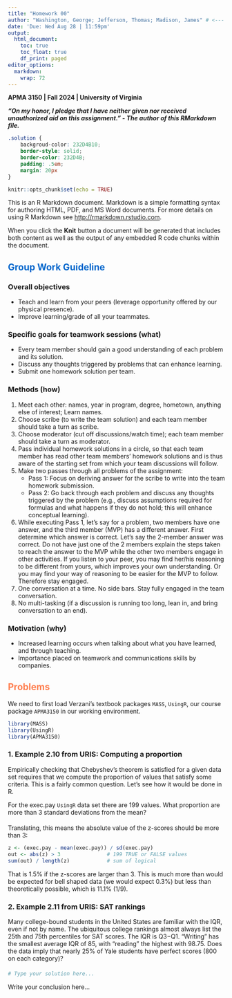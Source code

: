 ```yaml
---
title: "Homework 00"
author: "Washington, George; Jefferson, Thomas; Madison, James" # <--- Please change to your names here, format: "LastName, FirstName"
date: 'Due: Wed Aug 28 | 11:59pm'
output:
  html_document:
    toc: true
    toc_float: true
    df_print: paged
editor_options: 
  markdown: 
    wrap: 72
---
```


**APMA 3150 \| Fall 2024 \| University of Virginia**

***"On my honor, I pledge that I have neither given nor received unauthorized aid on this assignment." - The author of this RMarkdown file.***

<!--- Solution Region --->

```css
.solution {
    backgroud-color: 232D4B10;
    border-style: solid;
    border-color: 232D4B;
    padding: .5em;
    margin: 20px
}
```

```r
knitr::opts_chunk$set(echo = TRUE)
```

This is an R Markdown document. Markdown is a simple formatting syntax for authoring HTML, PDF, and MS Word documents. For more details on using R Markdown see <http://rmarkdown.rstudio.com>.

When you click the **Knit** button a document will be generated that includes both content as well as the output of any embedded R code chunks within the document.

## [Group Work Guideline]{style="color:#0066CC"}

### Overall objectives
- Teach and learn from your peers (leverage opportunity offered by our physical presence).
- Improve learning/grade of all your teammates.

### Specific goals for teamwork sessions (what)
- Every team member should gain a good understanding of each problem and its solution.
- Discuss any thoughts triggered by problems that can enhance learning.
- Submit one homework solution per team.

### Methods (how)
1. Meet each other: names, year in program, degree, hometown, anything else of interest; Learn names.
2. Choose scribe (to write the team solution) and each team member should take a turn as scribe.
3. Choose moderator (cut off discussions/watch time); each team member should take a turn as moderator.
4. Pass individual homework solutions in a circle, so that each team member has read other team members’ homework solutions and is thus aware of the starting set from which your team discussions will follow.
5. Make two passes through all problems of the assignment:
    + Pass 1: Focus on deriving answer for the scribe to write into the team homework submission.
    + Pass 2: Go back through each problem and discuss any thoughts triggered by the problem (e.g., discuss assumptions required for formulas and what happens if they do not hold; this will enhance conceptual learning).
6. While executing Pass 1, let’s say for a problem, two members have one answer, and the third member (MVP) has a different answer. First determine which answer is correct. Let’s say the 2-member answer was correct. Do not have just one of the 2 members explain the steps taken to reach the answer to the MVP while the other two members engage in other activities. If you listen to your peer, you may find her/his reasoning to be different from yours, which improves your own understanding. Or you may find your way of reasoning to be easier for the MVP to follow. Therefore stay engaged.
7. One conversation at a time. No side bars. Stay fully engaged in the team conversation.
8. No multi-tasking (if a discussion is running too long, lean in, and bring conversation to an end).

### Motivation (why)
- Increased learning occurs when talking about what you have learned, and through teaching.
- Importance placed on teamwork and communications skills by companies.

## [Problems]{style="color:#FF7F50"}

We need to first load Verzani's textbook packages `MASS`, `UsingR`, our course package `APMA3150` in our working environment. 
```r
library(MASS)
library(UsingR)
library(APMA3150)
```

### 1. Example 2.10 from URIS: Computing a proportion

Empirically checking that Chebyshev’s theorem is satisfied for a given data set requires that we compute the proportion of values that satisfy some criteria. This is a fairly common question. Let’s see how it would be done in R.

For the exec.pay `UsingR` data set there are 199 values. What proportion are more than 3 standard deviations from the mean?

#### {.solution}
Translating, this means the absolute value of the z-scores should be more than 3:
```r
z <- (exec.pay - mean(exec.pay)) / sd(exec.pay)
out <- abs(z) > 3               # 199 TRUE or FALSE values
sum(out) / length(z)            # sum of logical
```
That is 1.5% if the z-scores are larger than 3. This is much more than would be expected for bell shaped data (we would expect 0.3%) but less than theoretically possible, which is 11.1% (1/9).

### 2. Example 2.11 from URIS: SAT rankings
Many college-bound students in the United States are familiar with the IQR, even if not by name. The ubiquitous college rankings almost always list the 25th and 75th percentiles for SAT scores. The IQR is Q3−Q1. “Writing” has the smallest average IQR of 85, with “reading” the highest with 98.75. Does the data imply that nearly 25% of Yale students have perfect scores (800 on each category)?

#### {.solution}
```r
# Type your solution here...
```
Write your conclusion here...
